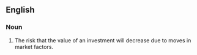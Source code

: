 ==English==
{{wikipedia}}
===Noun===
{{en-noun|-}}

# {{finance}} The risk that the value of an investment will decrease due to moves in market factors.